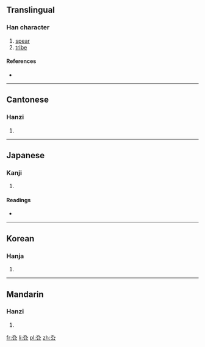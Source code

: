 ==Translingual==

===Han character===
{{Han char|rn=28|rad=厶|as=02|sn=4|four=4773<sub>1</sub>|canj=大弓戈 (KNI), X大弓戈 (XKNI)|ids=⿱[[九]][[厶]]}}

# [[spear]]
# [[tribe]]

====References====
* {{Han ref|kx=0164.070|dkj=03065|dj=0371.300|hdz=10384.050|uh=53B9|ud=21433|bh=C958|bd=51544}}

----

==Cantonese==

===Hanzi===
{{yue-hanzi|jyut=|y=kau2}}

# {{defn|lang=yue|sort=厶02}}

----

==Japanese==

===Kanji===
{{ja-kanji|grade=|rs=厶02}}

# {{defn|lang=ja|sort=厶02}}

====Readings====
* {{ja-readings|on=[[じう]] (jiu), [[にゆ]] (niyu), [[きう]] (kiu), [[ぐ]] (gu)|kun=}}

----

==Korean==

===Hanja===
{{ko-hanja|hangeul=구|rv=gu|mr=ku}}

# {{defn|lang=ko|sort=厶02}}

----

==Mandarin==

===Hanzi===
{{cmn-hanzi|pin=[[qiú]] ([[qiu2]]), [[xuán]] ([[xuan2]])|wg=ch'iu<sup>2</sup>, hsüan<sup>2</sup>}}

# {{defn|lang=cmn|sort=厶02}}

[[fr:厹]]
[[li:厹]]
[[pl:厹]]
[[zh:厹]]